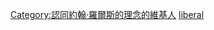 {{Userbox
  |id-c=#FFFFFF
  |id-fc=#1e88ac
  |id=John Rawls
  |id-s=11
  |info=這個用户認同'''[[約翰·羅爾斯|<span style="color:#FFFFFF">約翰·羅爾斯</span>]]'''的理念。
  |info-c=#1e88ac
  |info-fc=white
  |info-s=10
  |border-c=#1e88ac
  |border-s=1
  |usercategory=認同約翰·羅爾斯的理念的維基人
}}
<includeonly>[[Category:認同約翰·羅爾斯的理念的維基人]]</includeonly>
<noinclude>
[[Category:哲学信仰用戶框模板|liberal]]
</noinclude>